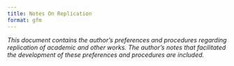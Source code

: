```yaml
---
title: Notes On Replication
format: gfm
---
```


_This document contains the author's preferences and procedures regarding replication of academic and other works. The author's notes that facilitated the development of these preferences and procedures are included._
